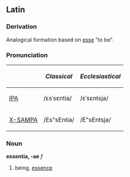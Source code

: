==Latin==
===Derivation===
Analogical formation based on [[esse]] "to be".

===Pronunciation===
{| border=1 cellpadding=5
! !! ''Classical'' !! ''Ecclesiastical''
|-
| [[w:IPA|IPA]] || /ɛsˈsɛntia/ || /ɛˈsɛntsja/
|-
| [[w:X-SAMPA|X-SAMPA]] || /Es"sEntia/ || /E"sEntsja/
|}

===Noun===
'''essentia, -ae''' ''f''
#being, [[essence]]